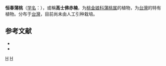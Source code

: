 {{Speciesbox 
| genus = Syzygium
| species = kusukusense
| authority = ([[早田文藏|Hayata]]) Mori 
}}

'''恒春蒲桃'''（[[学名|学名]]：{{lang|la|''Syzygium kusukusense''}}），或稱'''高士佛赤楠'''，为[[桃金娘科|桃金娘科]][[蒲桃属|蒲桃属]]的植物，为[[台灣|台灣]]的特有植物。分布于[[台灣|台灣]]，目前尚未由人工引种栽培。

== 参考文献 ==
<div class="references-small">
* {{cite web| url =http://www.bioinfo.cn/db05/KmzwSpecies.php?action=view&id=13363| title =恒春蒲桃| work =《中国高等植物数据库全库》| publisher =中国科学院微生物研究所| author =昆明植物研究所| accessdate =2009-02-24| deadurl =yes| archiveurl =https://web.archive.org/web/20160305074405/http://www.bioinfo.cn/db05/KmzwSpecies.php?action=view&id=13363| archivedate =2016-03-05}}
* {{TaiBNET| zh=高士佛赤楠 | id=203770 | binomial=Syzygium kusukusense | authority=Hayata Mori, 1938 | var= | accessdate=2013-01-24}}
</div>
{{Taxonbar|from=Q11072931}}

{{DEFAULTSORT:Syzygium kusukusense}}
[[Category:蒲桃属|H]]
[[Category:臺灣特有植物|H]]


{{Myrtaceae-stub}}